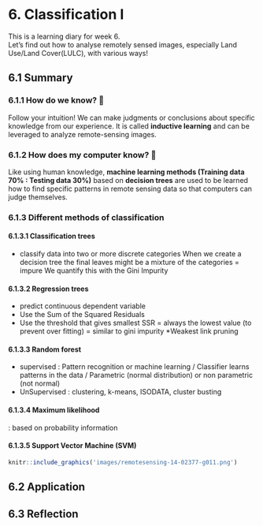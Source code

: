# 6. Classification I {.unnumbered}

This is a learning diary for week 6.\
Let's find out how to analyse remotely sensed images, especially Land Use/Land Cover(LULC), with various ways!

## 6.1 Summary

### 6.1.1 How do we know? 🤔
Follow your intuition! We can make judgments or conclusions about specific knowledge from our experience. It is called **inductive learning** and can be leveraged to analyze remote-sensing images.

### 6.1.2 How does my computer know? 🤖
Like using human knowledge, **machine learning methods (Training data 70% : Testing data 30%)** based on **decision trees** are used to be learned how to find specific patterns in remote sensing data so that computers can judge themselves.

### 6.1.3 Different methods of classification

#### 6.1.3.1 Classification trees
 - classify data into two or more discrete categories
When we create a decision tree the final leaves might be a mixture of the categories = impure
We quantify this with the Gini Impurity

#### 6.1.3.2 Regression trees
 - predict continuous dependent variable 
 - Use the Sum of the Squared Residuals
 - Use the threshold that gives smallest SSR = always the lowest value (to prevent over fitting) = similar to gini impurity
  *Weakest link pruning

#### 6.1.3.3 Random forest
- supervised : Pattern recognition or machine learning / Classifier learns patterns in the data / Parametric (normal distribution) or non parametric (not normal)
- UnSupervised : clustering, k-means, ISODATA, cluster busting

#### 6.1.3.4 Maximum likelihood
: based on probability information

#### 6.1.3.5 Support Vector Machine (SVM)

```r
knitr::include_graphics('images/remotesensing-14-02377-g011.png')
```

## 6.2 Application


## 6.3 Reflection

